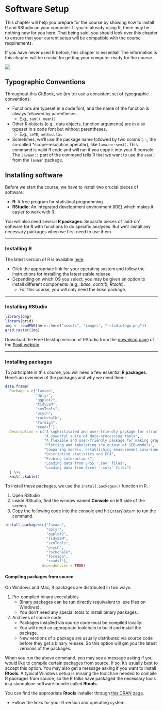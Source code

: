 # Software Setup {-}

This chapter will help you prepare for the course by showing how to install R and RStudio on your computer. If you're
already using R, there may be nothing new for you here. That being said, you should look over this chapter to ensure
that your current setup will be compatible with the course requirements.

If you have never used R before, this chapter is essential! The information is this chapter will be crucial for getting
your computer ready for the course.

![](assets/images/chap2.jpg)

## Typographic Conventions {-}

Throughout this GitBook, we (try to) use a consistent set of typographic conventions:

- Functions are typeset in a code font, and the name of the function is always followed by parentheses.
    - E.g., `sum()`, `mean()`
- Other R objects (e.g., data objects, function arguments) are in also typeset in a code font but without parentheses.
    - E.g., `seTE`, `method.tau`
- Sometimes, we’ll use the package name followed by two colons (`::`, the so-called *scope-resolution operator), like
  `lavaan::sem()`. This command is valid R code and will run if you copy it into your R console. The `lavaan::` part of
  the command tells R that we want to use the `sem()` from the `lavaan` package.

<!----------------------------------------------------------------------------->

## Installing software {-}

Before we start the course, we have to install two crucial pieces of software:

- **R**: A free program for statistical programming
- **RStudio**: An integrated development environment (IDE) which makes it easier 
to work with R. 

You will also need several **R packages**: Separate pieces of 'add-on' software for R with functions to do specific
analyses. But we'll install any necessary packages when we first need to use them.

---

### Installing R {-}

The latest version of R is available [here](https://cran.r-project.org).

- Click the appropriate link for your operating system and follow the instructions for installing the latest stable
release.
- Depending on which OS you select, you may be given an option to install 
different components (e.g., *base*, *contrib*, *Rtools*).
   - For this course, you will only need the *base* package. 

---

### Installing RStudio {-}

```r
library(png)
library(grid)
img <- readPNG(here::here("assets", "images", "rstudiologo.png"))
grid.raster(img)
```

Download the Free Desktop version of RStudio from the [download page](https://www.rstudio.com/products/rstudio/download/)
of the [Posit website](https://www.posit.co/).

---

### Installing packages {-}

To participate in this course, you will need a few essential **R packages**. 
Here's an overview of the packages and why we need them:

```r
data.frame(
  Package = c("lavaan",
              "dplyr",
              "ggplot2",
              "tidySEM",
              "semTools",
              "psych",
              "rockchalk",
              "foreign",
              "readxl"),
  Description = c("A sophisticated and user-friendly package for structural equation modeling",
                  "A powerful suite of data-processing tools",
                  "A flexible and user-friendly package for making graphs",
                  "Plotting and tabulating the output of SEM-models",
                  "Comparing models, establishing measurement invariance across groups",
                  "Descriptive statistics and EFA",
                  "Probing interactions",
                  "Loading data from SPSS '.sav' files",
                  "Loading data from Excel '.xslx' files")
  ) %>%
  knitr::kable()
```

To install these packages, we use the `install.packages()` function in R.

1. Open RStudio
1. Inside RStudio, find the window named **Console** on left side of the screen.
3. Copy the following code into the console and hit `Enter`/`Return` to run the 
command.

```r
install.packages(c("lavaan",
                   "dplyr",
                   "ggplot2",
                   "tidySEM",
                   "semTools",
                   "psych",
                   "rockchalk",
                   "foreign",
                   "readxl"),
                 dependencies = TRUE)
```

#### Compiling packages from source {-}

On Windows and Mac, R packages are distributed in two ways:

1. Pre-compiled binary executables
   - Binary packages can be run directly (equivalent to .exe files on Windows).
   - You don't need any special tools to install binary packages.
1. Archives of source code
   - Packages installed via source code must be compiled locally.
   - You will need an appropriate toolchain to build and install the package.
   - New versions of a package are usually distributed via source code before
   they get a binary release. So this option will get you the latest versions of
   the packages.

When you run the above command, you may see a message asking if you would like
to compile certain packages from source. If so, it's usually best to accept this
option. You may also get a message asking if you want to install **Rtools**. A
typical Windows setup is missing the toolchain needed to compile R packages from
source, so the R folks have packaged the necessary tools in a standalone
software bundle called **Rtools**.

You can find the appropriate **Rtools** installer through
[this CRAN page](https://cran.r-project.org/bin/windows/Rtools/).

- Follow the links for your R version and operating system.

<!----------------------------------------------------------------------------->
